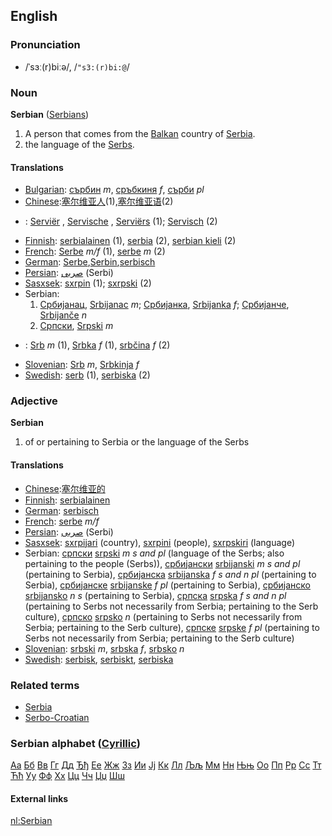 ==English==
===Pronunciation===
*/ˈsɜː(r)biːə/, /<tt>"s3:(r)bi:@</tt>/

===Noun===
'''Serbian''' ([[Serbians]])

# A person that comes from the [[Balkan]] country of [[Serbia]].
# the language of the [[Serbs]].

====Translations====
*[[Bulgarian]]: [[сърбин]] ''m'', [[сръбкиня]] ''f'', [[сърби]] ''pl''
*[[Chinese]]:[[塞尔维亚人]](1),[[塞尔维亚语]](2)
*{{nl}}: [[Serviër]] {{m}}, [[Servische]] {{f}}, [[Serviërs]] {{p}} (1); [[Servisch]] (2)
*[[Finnish]]: [[serbialainen]] (1), [[serbia]] (2), [[serbian kieli]] (2)
*[[French]]: [[Serbe]] ''m/f'' (1), [[serbe]] ''m'' (2)
*[[German]]: [[Serbe]],[[Serbin]],[[serbisch]]
*[[Persian]]: [[صربی]] (Serbi)
*[[Sasxsek]]: [[sxrpin]] (1); [[sxrpski]] (2)
*Serbian:
*# [[Србијанац]], [[Srbijanac]] ''m''; [[Србијанка]], [[Srbijanka]] ''f''; [[Србијанче]], [[Srbijanče]] ''n''
*# [[Српски]], [[Srpski]] ''m''
*{{sk}}: [[Srb]] ''m'' (1), [[Srbka]] ''f'' (1), [[srbčina]] ''f'' (2)
*[[Slovenian]]: [[Srb]] ''m'', [[Srbkinja]] ''f''
*[[Swedish]]: [[serb]] (1), [[serbiska]] (2)

===Adjective===
'''Serbian'''

# of or pertaining to Serbia or the language of the Serbs

====Translations====
*[[Chinese]]:[[塞尔维亚的]]
*[[Finnish]]: [[serbialainen]]
*[[German]]: [[serbisch]]
*[[French]]: [[serbe]] ''m/f''
*[[Persian]]: [[صربی]] (Serbi)
*[[Sasxsek]]: [[sxrpijari]] (country), [[sxrpini]] (people), [[sxrpskiri]] (language)
*Serbian: [[српски]] [[srpski]] ''m s and pl'' (language of the Serbs; also pertaining to the people (Serbs)), [[србијански]] [[srbijanski]] ''m s and pl'' (pertaining to Serbia), [[србијанска]] [[srbijanska]] ''f s and n pl'' (pertaining to Serbia), [[србијанске]] [[srbijanske]] ''f pl'' (pertaining to Serbia), [[србијанско]] [[srbijansko]] ''n s'' (pertaining to Serbia), [[српска]] [[srpska]] ''f s and n pl'' (pertaining to Serbs not necessarily from Serbia; pertaining to the Serb culture), [[српско]] [[srpsko]] ''n'' (pertaining to Serbs not necessarily from Serbia; pertaining to the Serb culture), [[српске]] [[srpske]] ''f pl'' (pertaining to Serbs not necessarily from Serbia; pertaining to the Serb culture)
*[[Slovenian]]: [[srbski]] ''m'', [[srbska]] ''f'', [[srbsko]] ''n''
*[[Swedish]]: [[serbisk]], [[serbiskt]], [[serbiska]]

===Related terms===
*[[Serbia]]
*[[Serbo-Croatian]]

===Serbian alphabet ([[w:Cyrillic|Cyrillic]])===
[[А|Аа]] [[Б|Бб]] [[В|Вв]] [[Г|Гг]] [[Д|Дд]] [[Ђ|Ђђ]] [[Е|Ее]] [[Ж|Жж]] [[З|Зз]] [[И|Ии]] [[Ј|Јј]] [[К|Кк]] [[Л|Лл]] [[Љ|Љљ]] [[М|Мм]] [[Н|Нн]] [[Њ|Њњ]] [[О|Оо]] [[П|Пп]] [[Р|Рр]] [[С|Сс]] [[Т|Тт]] [[Ћ|Ћћ]] [[У|Уу]] [[Ф|Фф]] [[Х|Хх]] [[Ц|Цц]] [[Ч|Чч]] [[Џ|Џџ]] [[Ш|Шш]]  

====External links====
{{interwiktionary|code=sr}}

[[nl:Serbian]]